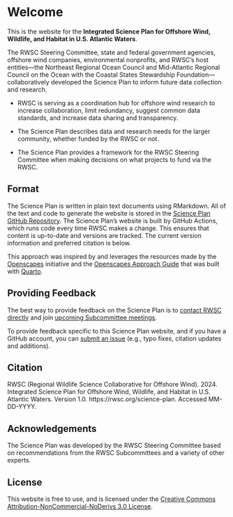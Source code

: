 # Welcome {.unnumbered}

This is the website for the **Integrated Science Plan for Offshore Wind, Wildlife, and Habitat in U.S. Atlantic Waters**.

The RWSC Steering Committee, state and federal government agencies, offshore wind companies, environmental nonprofits, and RWSC's host entities---the Northeast Regional Ocean Council and Mid-Atlantic Regional Council on the Ocean with the Coastal States Stewardship Foundation---collaboratively developed the Science Plan to inform future data collection and research.

-   RWSC is serving as a coordination hub for offshore wind research to increase collaboration, limit redundancy, suggest common data standards, and increase data sharing and transparency.

-   The Science Plan describes data and research needs for the larger community, whether funded by the RWSC or not.

-   The Science Plan provides a framework for the RWSC Steering Committee when making decisions on what projects to fund via the RWSC.

## Format

The Science Plan is written in plain text documents using RMarkdown.
All of the text and code to generate the website is stored in the [Science Plan GitHub Repository](https://github.com/RWSCollab/science-plan).
The Science Plan's website is built by GitHub Actions, which runs code every time RWSC makes a change.
This ensures that content is up-to-date and versions are tracked.
The current version information and preferred citation is below.

This approach was inspired by and leverages the resources made by the [Openscapes](https://openscapes.org/) initiative and the [Openscapes Approach Guide](https://openscapes.github.io/approach-guide/) that was built with [Quarto](https://quarto.org/).

## Providing Feedback

The best way to provide feedback on the Science Plan is to [contact RWSC directly](https://rwsc.org/contact) and join [upcoming Subcommittee meetings](https://rwsc.org/events).

To provide feedback specific to this Science Plan website, and if you have a GitHub account, you can [submit an issue](https://github.com/RWSCollab/science-plan/issues/new/choose) (e.g., typo fixes, citation updates and additions).

## Citation

RWSC (Regional Wildlife Science Collaborative for Offshore Wind).
2024.
Integrated Science Plan for Offshore Wind, Wildlife, and Habitat in U.S.
Atlantic Waters.
Version 1.0.
https://rwsc.org/science-plan.
Accessed MM-DD-YYYY.

## Acknowledgements {.unnumbered}

The Science Plan was developed by the RWSC Steering Committee based on recommendations from the RWSC Subcommittees and a variety of other experts.

## License {.unnumbered}

This website is free to use, and is licensed under the [Creative Commons Attribution-NonCommercial-NoDerivs 3.0 License](http://creativecommons.org/licenses/by-nc-nd/3.0/us/).
